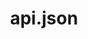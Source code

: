 ---
title: api.json
description: Disable or enable some special & secret features!
sidebar_position: 3
---